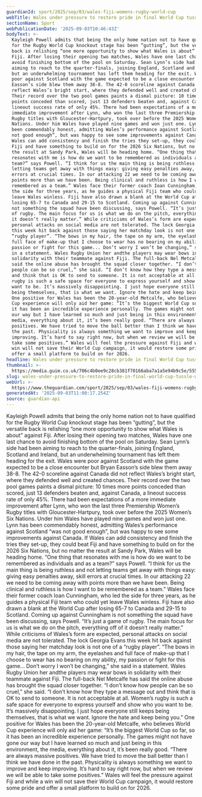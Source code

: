```yaml
---
guardianId: sport/2025/sep/03/wales-fiji-womens-rugby-world-cup
webTitle: Wales under pressure to restore pride in final World Cup tussle with Fiji
sectionName: Sport
webPublicationDate: '2025-09-03T10:46:43Z'
bodyText: >-
  Kayleigh Powell admits that being the only home nation not to have qualified
  for the Rugby World Cup knockout stage has been “gutting”, but the versatile
  back is relishing “one more opportunity to show what Wales is about” against
  Fiji. After losing their opening two matches, Wales have one last chance to
  avoid finishing bottom of the pool on Saturday. Sean Lynn’s side had been
  aiming to reach to the quarter-finals, joining England, Scotland and Ireland,
  but an underwhelming tournament has left them heading for the exit. Wales were
  poor against Scotland with the game expected to be a close encounter but Bryan
  Easson’s side blew them away 38-8. The 42-0 scoreline against Canada did not
  reflect Wales’s bright start, where they defended well and created chances.
  Their record over the two pool games paints a dismal picture: 10 times more
  points conceded than scored, just 13 defenders beaten and, against Canada, a
  lineout success rate of only 45%. There had been expectations of a more
  immediate improvement after Lynn, who won the last three Premiership Women’s
  Rugby titles with Gloucester-Hartpury, took over before the 2025 Women’s Six
  Nations. Under him Wales have played nine games and won just one. Lynn has
  been commendably honest, admitting Wales’s performance against Scotland “was
  not good enough”, but was happy to see some improvements against Canada. If
  Wales can add consistency and finish the tries they set-up, they could beat
  Fiji and have something to build on for the 2026 Six Nations, but no matter
  the result at Sandy Park, Wales will be heading home. “One thing that
  resonates with me is how do we want to be remembered as individuals and as a
  team?” says Powell. “I think for us the main thing is being ruthless and not
  letting teams get away with things easy: giving easy penalties away, skill
  errors at crucial times. In our attacking 22 we need to be coming away with
  points more than we have been. Being clinical and ruthless is how I want to be
  remembered as a team.” Wales face their former coach Ioan Cunningham, who led
  the side for three years, as he guides a physical Fiji team who could yet
  leave Wales winless. Fiji have also drawn a blank at the World Cup after
  losing 65-7 to Canada and 29-15 to Scotland. Coming up against Cunningham is
  not something the squad have been discussing, says Powell. “It’s just a game
  of rugby. The main focus for us is what we do on the pitch, everything off of
  it doesn’t really matter.” While criticisms of Wales’s form are expected,
  personal attacks on social media are not tolerated. The lock Georgia Evans
  this week hit back against those saying her matchday look is not one of a
  “rugby player”. “The bows in my hair, the tape on my arm, the eyelashes and
  full face of make-up that I choose to wear has no bearing on my ability, my
  passion or fight for this game... Don’t worry I won’t be changing,” she said
  in a statement. Wales Rugby Union her andthe players may wear bows in
  solidarity with their teammate against Fiji. The full-back Nel Metcalfe has
  said the online abuse has brought the squad closer together. “I don’t know how
  people can be so cruel,” she said. “I don’t know how they type a message out
  and think that is OK to send to someone. It is not acceptable at all. Women’s
  rugby is such a safe space for everyone to express yourself and show who you
  want to be. It’s massively disappointing. I just hope everyone still keeps
  being themselves, that is what we want. Ignore the hate and keep being you.”
  One positive for Wales has been the 20-year-old Metcalfe, who believes World
  Cup experience will only aid her game: “It’s the biggest World Cup so far, so
  it has been an incredible experience personally. The games might not have gone
  our way but I have learned so much and just being in this environment, the
  media, everything about it, it’s been really good. “There are always massive
  positives. We have tried to move the ball better than I think we have done in
  the past. Physicality is always something we want to improve and keep
  improving. It’s hard to say right now, but when we review we will be able to
  take some positives.” Wales will feel the pressure against Fiji and while a
  win will not save their World Cup campaign, it would restore some pride and
  offer a small platform to build on for 2026.
headline: Wales under pressure to restore pride in final World Cup tussle with Fiji
thumbnail: >-
  https://media.guim.co.uk/706c4b0ee9c28cb381f70166aba7a1a5e94b9c5e/555_168_3706_2966/500.jpg
slug: wales-under-pressure-to-restore-pride-in-final-world-cup-tussle-with-fiji
webUrl: >-
  https://www.theguardian.com/sport/2025/sep/03/wales-fiji-womens-rugby-world-cup
generatedAt: '2025-09-03T11:00:17.254Z'
source: guardian-api
---
```

Kayleigh Powell admits that being the only home nation not to have qualified for the Rugby World Cup knockout stage has been “gutting”, but the versatile back is relishing “one more opportunity to show what Wales is about” against Fiji. After losing their opening two matches, Wales have one last chance to avoid finishing bottom of the pool on Saturday. Sean Lynn’s side had been aiming to reach to the quarter-finals, joining England, Scotland and Ireland, but an underwhelming tournament has left them heading for the exit. Wales were poor against Scotland with the game expected to be a close encounter but Bryan Easson’s side blew them away 38-8. The 42-0 scoreline against Canada did not reflect Wales’s bright start, where they defended well and created chances. Their record over the two pool games paints a dismal picture: 10 times more points conceded than scored, just 13 defenders beaten and, against Canada, a lineout success rate of only 45%. There had been expectations of a more immediate improvement after Lynn, who won the last three Premiership Women’s Rugby titles with Gloucester-Hartpury, took over before the 2025 Women’s Six Nations. Under him Wales have played nine games and won just one. Lynn has been commendably honest, admitting Wales’s performance against Scotland “was not good enough”, but was happy to see some improvements against Canada. If Wales can add consistency and finish the tries they set-up, they could beat Fiji and have something to build on for the 2026 Six Nations, but no matter the result at Sandy Park, Wales will be heading home. “One thing that resonates with me is how do we want to be remembered as individuals and as a team?” says Powell. “I think for us the main thing is being ruthless and not letting teams get away with things easy: giving easy penalties away, skill errors at crucial times. In our attacking 22 we need to be coming away with points more than we have been. Being clinical and ruthless is how I want to be remembered as a team.” Wales face their former coach Ioan Cunningham, who led the side for three years, as he guides a physical Fiji team who could yet leave Wales winless. Fiji have also drawn a blank at the World Cup after losing 65-7 to Canada and 29-15 to Scotland. Coming up against Cunningham is not something the squad have been discussing, says Powell. “It’s just a game of rugby. The main focus for us is what we do on the pitch, everything off of it doesn’t really matter.” While criticisms of Wales’s form are expected, personal attacks on social media are not tolerated. The lock Georgia Evans this week hit back against those saying her matchday look is not one of a “rugby player”. “The bows in my hair, the tape on my arm, the eyelashes and full face of make-up that I choose to wear has no bearing on my ability, my passion or fight for this game... Don’t worry I won’t be changing,” she said in a statement. Wales Rugby Union her andthe players may wear bows in solidarity with their teammate against Fiji. The full-back Nel Metcalfe has said the online abuse has brought the squad closer together. “I don’t know how people can be so cruel,” she said. “I don’t know how they type a message out and think that is OK to send to someone. It is not acceptable at all. Women’s rugby is such a safe space for everyone to express yourself and show who you want to be. It’s massively disappointing. I just hope everyone still keeps being themselves, that is what we want. Ignore the hate and keep being you.” One positive for Wales has been the 20-year-old Metcalfe, who believes World Cup experience will only aid her game: “It’s the biggest World Cup so far, so it has been an incredible experience personally. The games might not have gone our way but I have learned so much and just being in this environment, the media, everything about it, it’s been really good. “There are always massive positives. We have tried to move the ball better than I think we have done in the past. Physicality is always something we want to improve and keep improving. It’s hard to say right now, but when we review we will be able to take some positives.” Wales will feel the pressure against Fiji and while a win will not save their World Cup campaign, it would restore some pride and offer a small platform to build on for 2026.
